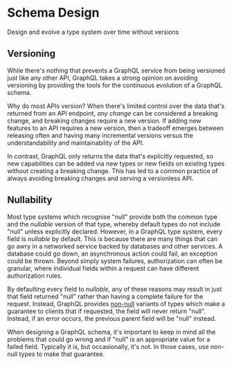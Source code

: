 # Schema Design

<p className="learn-subtitle">
  Design and evolve a type system over time without versions
</p>

## Versioning

While there's nothing that prevents a GraphQL service from being versioned just
like any other API, GraphQL takes a strong opinion on avoiding versioning by
providing the tools for the continuous evolution of a GraphQL schema.

Why do most APIs version? When there's limited control over the data that's
returned from an API endpoint, _any change_ can be considered a breaking change,
and breaking changes require a new version. If adding new features to an API
requires a new version, then a tradeoff emerges between releasing often and
having many incremental versions versus the understandability and
maintainability of the API.

In contrast, GraphQL only returns the data that's explicitly requested, so new
capabilities can be added via new types or new fields on existing types without
creating a breaking change. This has led to a common practice of always avoiding
breaking changes and serving a versionless API.

## Nullability

Most type systems which recognise "null" provide both the common type and the
_nullable_ version of that type, whereby default types do not include "null"
unless explicitly declared. However, in a GraphQL type system, every field is
_nullable_ by default. This is because there are many things that can go awry in
a networked service backed by databases and other services. A database could go
down, an asynchronous action could fail, an exception could be thrown. Beyond
simply system failures, authorization can often be granular, where individual
fields within a request can have different authorization rules.

By defaulting every field to _nullable_, any of these reasons may result in just
that field returned "null" rather than having a complete failure for the
request. Instead, GraphQL provides [non-null](/learn/schema/#lists-and-non-null)
variants of types which make a guarantee to clients that if requested, the field
will never return "null". Instead, if an error occurs, the previous parent field
will be "null" instead.

When designing a GraphQL schema, it's important to keep in mind all the problems
that could go wrong and if "null" is an appropriate value for a failed field.
Typically it is, but occasionally, it's not. In those cases, use non-null types
to make that guarantee.
